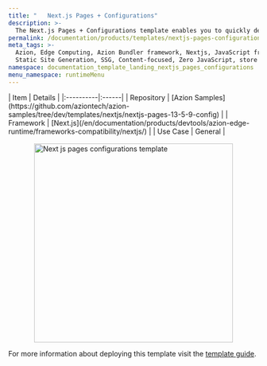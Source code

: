 ```yaml
---
title: "   Next.js Pages + Configurations"
description: >-
  The Next.js Pages + Configurations template enables you to quickly deploy a Next.js application with Pages Router and custom configurations. Next.js Pages + Configurations also creates files to implement the Pages Router format, to use a file-system router to map each file to a route. 
permalink: /documentation/products/templates/nextjs-pages-configurations/
meta_tags: >-
  Azion, Edge Computing, Azion Bundler framework, Nextjs, JavaScript frameworks,
  Static Site Generation, SSG, Content-focused, Zero JavaScript, store
namespace: documentation_template_landing_nextjs_pages_configurations
menu_namespace: runtimeMenu
---
```



<div class="[&_.flex.flex-col]:!gap-4 [&_.flex.flex-col]:md:!gap-8 [&_.flex.flex-col]:2xl:!gap-16">
  <SectionBasicContent
    titleTag="h2"
    description="The Next.js Pages + Configurations template enables you to quickly deploy a Next.js application with Pages Router and custom configurations.Next.js Pages + Configurations also creates files to implement the Pages Router format, to use a file-system router to map each file to a route. "
    buttons={[
      { label: "Deploy template", link: "https://console.azion.com/create/nextjs/nextjs-pages-configurations", outlined: false, icon: "ai ai-azion", iconPos: "left" },
      { label: "View demo", link: "https://kgbne63h30.map.azionedge.net/", severity: "secondary" }
    ]}
  />
</div>

<div style="display: flex; gap: 1rem; align-items: center; flex-direction: row; flex-wrap: wrap;">
  <div style="flex: 1; min-width: 300px;">
    | Item | Details |
    |:----------|:------|
    | Repository | [Azion Samples](https://github.com/aziontech/azion-samples/tree/dev/templates/nextjs/nextjs-pages-13-5-9-config) |
    | Framework | [Next.js](/en/documentation/products/devtools/azion-edge-runtime/frameworks-compatibility/nextjs/) |
    | Use Case | General |
  </div>
  <div style="display: flex; justify-content: center; align-items: center; flex: 1; min-width: 300px;">
    <img src="/assets/docs/images/uploads/template-showcase/nextjs/nextjs-pages-configurations.png" width="400" alt="Next js pages configurations template" style="max-width: 100%; height: auto;" />
  </div>
</div>

For more information about deploying this template visit the [template guide](/en/documentation/products/guides/nextjs-pages-configurations/).